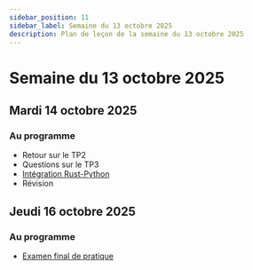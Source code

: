 ```yaml
---
sidebar_position: 11
sidebar_label: Semaine du 13 octobre 2025
description: Plan de leçon de la semaine du 13 octobre 2025
---
```


# Semaine du 13 octobre 2025

## Mardi 14 octobre 2025

### Au programme

- Retour sur le TP2
- Questions sur le TP3
- [Intégration Rust-Python](https://github.com/archambaultv-prof/2025E-420-920-MA-Rust-Python)
- Révision

## Jeudi 16 octobre 2025

### Au programme

- [Examen final de pratique](https://github.com/archambaultv-prof/2025E-420-920-MA-Pratique-Final)
